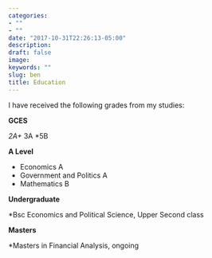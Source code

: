 ```yaml
---
categories:
- ""
- ""
date: "2017-10-31T22:26:13-05:00"
description:
draft: false
image:
keywords: ""
slug: ben
title: Education
---
```


I have received the following grades from my studies:

**GCES**

*2A+
*3A
*5B

**A Level**

* Economics A
* Government and Politics A
* Mathematics B

**Undergraduate**

*Bsc Economics and Political Science, Upper Second class

**Masters**

*Masters in Financial Analysis, ongoing